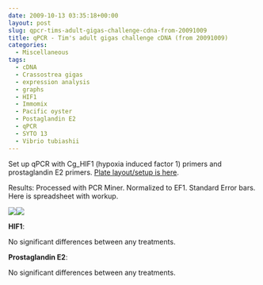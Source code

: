 ```yaml
---
date: 2009-10-13 03:35:18+00:00
layout: post
slug: qpcr-tims-adult-gigas-challenge-cdna-from-20091009
title: qPCR - Tim's adult gigas challenge cDNA (from 20091009)
categories:
  - Miscellaneous
tags:
  - cDNA
  - Crassostrea gigas
  - expression analysis
  - graphs
  - HIF1
  - Immomix
  - Pacific oyster
  - Postaglandin E2
  - qPCR
  - SYTO 13
  - Vibrio tubiashii
---
```


Set up qPCR with Cg_HIF1 (hypoxia induced factor 1) primers and prostaglandin E2 primers. [Plate layout/setup is here](https://eagle.fish.washington.edu/Arabidopsis/Notebook%20Workup%20Files/20091012-01.jpg).

Results: Processed with PCR Miner. Normalized to EF1. Standard Error bars. Here is spreadsheet with workup.

![](https://eagle.fish.washington.edu/Arabidopsis/20091012%20Adults%20HIF1%20graph.jpg)![](http://eagle.fish.washington.edu/Arabidopsis/20091012%20Adults%20PgE2%20graph.jpg)

**HIF1**:

No significant differences between any treatments.

**Prostaglandin E2**:

No significant differences between any treatments.
